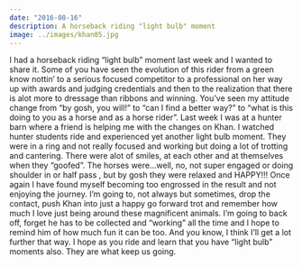 ```yaml
---
date: "2016-08-16"
description: A horseback riding "light bulb" moment
image: ../images/khan05.jpg
---
```


I had a horseback riding “light bulb” moment last week and I wanted to share it. Some of you have seen the evolution of this rider from a green know nottin’ to a serious focused competitor to a professional on her way up with awards and judging credentials and then to the realization that there is alot more to dressage than ribbons and winning. You’ve seen my attitude change from “by gosh, you will!” to “can I find a better way?” to “what is this doing to you as a horse and as a horse rider”. Last week I was at a hunter barn where a friend is helping me with the changes on Khan. I watched hunter students ride and experienced yet another light bulb moment. They were in a ring and not really focused and working but doing a lot of trotting and cantering. There were alot of smiles, at each other and at themselves when they “goofed”. The horses were…well, no, not super engaged or doing shoulder in or half pass , but by gosh they were relaxed and HAPPY!!! Once again I have found myself becoming too engrossed in the result and not enjoying the journey. I’m going to, not always but sometimes, drop the contact, push Khan into just a happy go forward trot and remember how much I love just being around these magnificent animals. I’m going to back off, forget he has to be collected and “working” all the time and I hope to remind him of how much fun it can be too. And you know, I think I’ll get a lot further that way. I hope as you ride and learn that you have “light bulb” moments also. They are what keep us going.